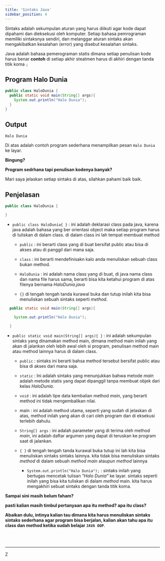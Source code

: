 ```yaml
---
title: 'Sintaks Java'
sidebar_position: 4
---
```


Sintaks adalah sekumpulan aturan yang harus diikuti agar kode dapat dipahami dan dieksekusi oleh komputer. Setiap bahasa pemrograman memiliki sintaksnya sendiri, dan melanggar aturan sintaks akan mengakibatkan kesalahan (error) yang disebut kesalahan sintaks.

Java adalah bahasa pemerograman statis dimana setiap penulisan kode harus benar **contoh** di setiap akhir steatmen harus di akhiri dengan tanda titik koma `;`

## Program Halo Dunia

```java title="HaloDunia.java" showLineNumbers
public class HaloDunia {
  public static void main(String[] args){
    System.out.println("Halo Dunia");
  }
}
```

## Output

```bash
Halo Dunia
```
Di atas adalah contoh program sederhana menampilkan pesan `Halo Dunia` ke layar.

**Bingung?**

**Program sedrhana tapi penulisan kodenya banyak?**

Mari saya jelaskan setiap sintaks di atas, silahkan pahami baik baik.

## Penjelasan

```java 
public class HaloDunia {

}
```

- `public class HaloDunia{ }` : ini adalah deklarasi class pada java, karena java adalah bahasa yang ber orientasi object maka setiap program harus di tuliskan di dalam class. di dalam class ini lah tempat membuat method

  - `public` : ini berarti class yang di buat bersifat public atau bisa di akses atau di panggil dari mana saja.

  - `class` : ini berarti mendefinisakn kalo anda menuliskan sebuah class bukan method.

  - `HaloDunia` : ini adalah nama class yang di buat, di java nama class dan nama file harus sama, berarti bisa kita ketahui program di atas filenya bernama *HaloDunia.java*

  - `{}` di tengah tengah tanda kurawal buka dan tutup inilah kita bisa menuliskan sebuah sintaks seperti *method*.


```java  
  public static void main(String[] args){

    System.out.println("Halo Dunia");

  }
```

- `public static void main(String[] args){ }` : ini adalah sekumpulan sintaks yang dinamakan method main, dimana method main inilah yang akan di jalankan oleh lebih awal oleh si program, penulisan method main atau method lainnya harus di dalam class.

  - `public` : sintaks ini berarti bahsa method tersebut bersifat public atau bisa di akses dari mana saja.

  - `static` : Ini adalah sintaks yang menunjukkan bahwa metode *main* adalah metode statis yang dapat dipanggil tanpa membuat objek dari kelas *HaloDunia*.

  - `void` : ini adalah tipe data kembalian method *main*, yang berarti method ini tidak mengembalikan nilai.
  - main : ini adalah method utama, seperti yang sudah di jelaskan di atas, method inilah yang akan di cari oleh program dan di eksekusi terlebih dahulu.

  - `String[] args` : ini adalah parameter yang di terima oleh method *main*, ini adalah daftar argumen yang dapat di teruskan ke program saat di jalankan.

  - `{ }` di tengah tengah tanda kurawal buka tutup ini lah kita bisa menuliskan sintaks sintaks lainnya. kita tidak bisa menuliskan sintaks *method* di dalam sebuah *method main* ataupun *method* lainnya

    - `System.out.println("Halo Dunia");` : sintaks inilah yang bertugas mencetak tulisan *"Halo Dunia"* ke layar. sintaks seperti inilah yang bisa kita tuliskan di dalam *method* main. kita harus mengakhiri sebuat sintaks dengan tanda titik koma.


**Sampai sini masih belum faham?**

**pasti kalian masih timbul pertanyaan apa itu method? apa itu class?**

**Abaikan dulu, intinya kalian tau dimana kita harus menuliskan sintaks sintaks sederhana agar program bisa berjalan, kalian akan tahu apa itu class dan method ketika sudah belajar `JAVA OOP`**.





<br /><br /><hr />Z


<GiscusComments categoryId="DIC_kwDOKmYCJs4CahRs" dataRepo="R_kgDOKmYCJg" />